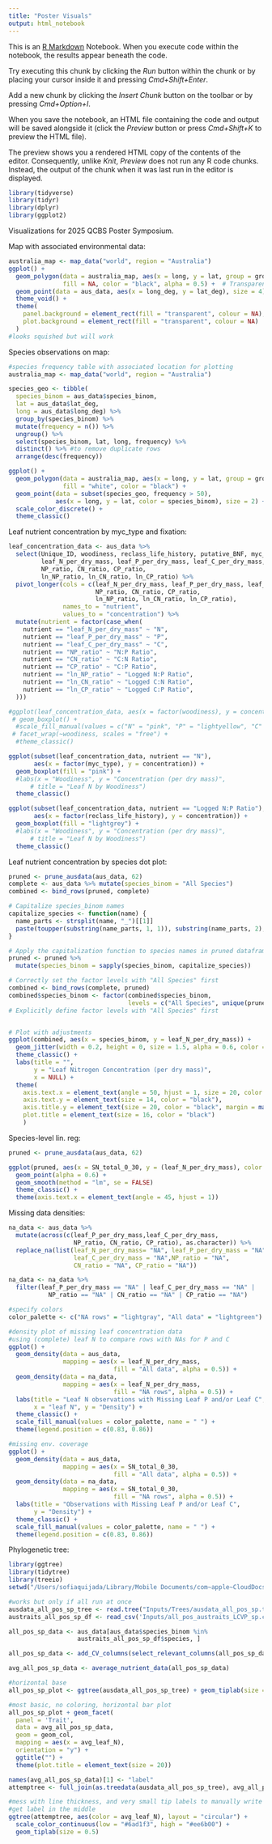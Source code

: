 ```yaml
---
title: "Poster Visuals"
output: html_notebook
---
```


This is an [R Markdown](http://rmarkdown.rstudio.com) Notebook. When you execute code within the notebook, the results appear beneath the code. 

Try executing this chunk by clicking the *Run* button within the chunk or by placing your cursor inside it and pressing *Cmd+Shift+Enter*. 

Add a new chunk by clicking the *Insert Chunk* button on the toolbar or by pressing *Cmd+Option+I*.

When you save the notebook, an HTML file containing the code and output will be saved alongside it (click the *Preview* button or press *Cmd+Shift+K* to preview the HTML file). 

The preview shows you a rendered HTML copy of the contents of the editor. Consequently, unlike *Knit*, *Preview* does not run any R code chunks. Instead, the output of the chunk when it was last run in the editor is displayed.

```r
library(tidyverse)
library(tidyr)
library(dplyr)
library(ggplot2)
```

Visualizations for 2025 QCBS Poster Symposium.

Map with associated environmental data:
```r
australia_map <- map_data("world", region = "Australia")
ggplot() +
  geom_polygon(data = australia_map, aes(x = long, y = lat, group = group), 
               fill = NA, color = "black", alpha = 0.5) +  # Transparent inside
  geom_point(data = aus_data, aes(x = long_deg, y = lat_deg), size = 4) +
  theme_void() +
  theme(
    panel.background = element_rect(fill = "transparent", colour = NA),
    plot.background = element_rect(fill = "transparent", colour = NA)
  )
#looks squished but will work
```

Species observations on map:
```r
#species frequency table with associated location for plotting
australia_map <- map_data("world", region = "Australia")

species_geo <- tibble(
  species_binom = aus_data$species_binom,
  lat = aus_data$lat_deg,
  long = aus_data$long_deg) %>%
  group_by(species_binom) %>%
  mutate(frequency = n()) %>%
  ungroup() %>%
  select(species_binom, lat, long, frequency) %>%
  distinct() %>% #to remove duplicate rows
  arrange(desc(frequency))

ggplot() +
  geom_polygon(data = australia_map, aes(x = long, y = lat, group = group), 
               fill = "white", color = "black") +
  geom_point(data = subset(species_geo, frequency > 50), 
             aes(x = long, y = lat, color = species_binom), size = 2) +
  scale_color_discrete() +
  theme_classic()
```

Leaf nutrient concentration by myc_type and fixation:
```r
leaf_concentration_data <- aus_data %>%
  select(Unique_ID, woodiness, reclass_life_history, putative_BNF, myc_type,
         leaf_N_per_dry_mass, leaf_P_per_dry_mass, leaf_C_per_dry_mass,
         NP_ratio, CN_ratio, CP_ratio,
         ln_NP_ratio, ln_CN_ratio, ln_CP_ratio) %>%
  pivot_longer(cols = c(leaf_N_per_dry_mass, leaf_P_per_dry_mass, leaf_C_per_dry_mass,
                        NP_ratio, CN_ratio, CP_ratio,
                        ln_NP_ratio, ln_CN_ratio, ln_CP_ratio),
               names_to = "nutrient",
               values_to = "concentration") %>%
  mutate(nutrient = factor(case_when(
    nutrient == "leaf_N_per_dry_mass" ~ "N",
    nutrient == "leaf_P_per_dry_mass" ~ "P",
    nutrient == "leaf_C_per_dry_mass" ~ "C",
    nutrient == "NP_ratio" ~ "N:P Ratio", 
    nutrient == "CN_ratio" ~ "C:N Ratio",
    nutrient == "CP_ratio" ~ "C:P Ratio", 
    nutrient == "ln_NP_ratio" ~ "Logged N:P Ratio",
    nutrient == "ln_CN_ratio" ~ "Logged C:N Ratio",
    nutrient == "ln_CP_ratio" ~ "Logged C:P Ratio",
  )))

#ggplot(leaf_concentration_data, aes(x = factor(woodiness), y = concentration, fill = nutrient)) + 
 # geom_boxplot() +
  #scale_fill_manual(values = c("N" = "pink", "P" = "lightyellow", "C" = "lightgreen")) +
 # facet_wrap(~woodiness, scales = "free") +
  #theme_classic()

ggplot(subset(leaf_concentration_data, nutrient == "N"), 
       aes(x = factor(myc_type), y = concentration)) +
  geom_boxplot(fill = "pink") +
  #labs(x = "Woodiness", y = "Concentration (per dry mass)", 
      # title = "Leaf N by Woodiness")
  theme_classic()

ggplot(subset(leaf_concentration_data, nutrient == "Logged N:P Ratio"), 
       aes(x = factor(reclass_life_history), y = concentration)) +
  geom_boxplot(fill = "lightgrey") +
  #labs(x = "Woodiness", y = "Concentration (per dry mass)", 
      # title = "Leaf N by Woodiness")
  theme_classic()
```

Leaf nutrient concentration by species dot plot:
```r
pruned <- prune_ausdata(aus_data, 62)
complete <- aus_data %>% mutate(species_binom = "All Species")
combined <- bind_rows(pruned, complete)

# Capitalize species_binom names
capitalize_species <- function(name) {
  name_parts <- strsplit(name, "_")[[1]]
  paste(toupper(substring(name_parts, 1, 1)), substring(name_parts, 2), sep = "", collapse = " ")
}

# Apply the capitalization function to species names in pruned dataframe
pruned <- pruned %>%
  mutate(species_binom = sapply(species_binom, capitalize_species))

# Correctly set the factor levels with "All Species" first
combined <- bind_rows(complete, pruned)
combined$species_binom <- factor(combined$species_binom,
                                 levels = c("All Species", unique(pruned$species_binom)))
# Explicitly define factor levels with "All Species" first


# Plot with adjustments
ggplot(combined, aes(x = species_binom, y = leaf_N_per_dry_mass)) +
  geom_jitter(width = 0.2, height = 0, size = 1.5, alpha = 0.6, color = "black") +
  theme_classic() +
  labs(title = "",
       y = "Leaf Nitrogen Concentration (per dry mass)",
       x = NULL) +
  theme(
    axis.text.x = element_text(angle = 50, hjust = 1, size = 20, color = "black"),
    axis.text.y = element_text(size = 14, color = "black"),
    axis.title.y = element_text(size = 20, color = "black", margin = margin(r = 20)),
    plot.title = element_text(size = 16, color = "black")
    )
```

Species-level lin. reg:
```r
pruned <- prune_ausdata(aus_data, 62)

ggplot(pruned, aes(x = SN_total_0_30, y = (leaf_N_per_dry_mass), color = species_binom)) +
  geom_point(alpha = 0.6) +
  geom_smooth(method = "lm", se = FALSE)
  theme_classic() +
  theme(axis.text.x = element_text(angle = 45, hjust = 1))
```

Missing data densities:
```r
na_data <- aus_data %>%
  mutate(across(c(leaf_P_per_dry_mass,leaf_C_per_dry_mass,
                  NP_ratio, CN_ratio, CP_ratio), as.character)) %>% 
  replace_na(list(leaf_N_per_dry_mass= "NA", leaf_P_per_dry_mass = "NA",
                  leaf_C_per_dry_mass = "NA",NP_ratio = "NA",
                  CN_ratio = "NA", CP_ratio = "NA"))

na_data <- na_data %>%
  filter(leaf_P_per_dry_mass == "NA" | leaf_C_per_dry_mass == "NA" |
           NP_ratio == "NA" | CN_ratio == "NA" | CP_ratio == "NA")

#specify colors
color_palette <- c("NA rows" = "lightgray", "All data" = "lightgreen")

#density plot of missing leaf concentration data
#using (complete) leaf N to compare rows with NAs for P and C
ggplot() +
  geom_density(data = aus_data,
               mapping = aes(x = leaf_N_per_dry_mass,
                             fill = "All data", alpha = 0.5)) +
  geom_density(data = na_data,
               mapping = aes(x = leaf_N_per_dry_mass,
                             fill = "NA rows", alpha = 0.5)) +
  labs(title = "Leaf N observations with Missing Leaf P and/or Leaf C",
       x = "leaf N", y = "Density") +
  theme_classic() +
  scale_fill_manual(values = color_palette, name = " ") +
  theme(legend.position = c(0.83, 0.86))

#missing env. coverage
ggplot() +
  geom_density(data = aus_data,
               mapping = aes(x = SN_total_0_30,
                             fill = "All data", alpha = 0.5)) +
  geom_density(data = na_data,
               mapping = aes(x = SN_total_0_30,
                             fill = "NA rows", alpha = 0.5)) +
  labs(title = "Observations with Missing Leaf P and/or Leaf C",
       y = "Density") +
  theme_classic() +
  scale_fill_manual(values = color_palette, name = " ") +
  theme(legend.position = c(0.83, 0.86))
```

Phylogenetic tree:
```r
library(ggtree)
library(tidytree)
library(treeio)
setwd("/Users/sofiaquijada/Library/Mobile Documents/com~apple~CloudDocs/McGill/2024 Soper Lab/AusStoich-Collab")

#works but only if all run at once
ausdata_all_pos_sp_tree <- read.tree("Inputs/Trees/ausdata_all_pos_sp.tre")
austraits_all_pos_sp_df <- read_csv('Inputs/all_pos_austraits_LCVP_sp.csv')

all_pos_sp_data <- aus_data[aus_data$species_binom %in%
                   austraits_all_pos_sp_df$species, ]

all_pos_sp_data <- add_CV_columns(select_relevant_columns(all_pos_sp_data))

avg_all_pos_sp_data <- average_nutrient_data(all_pos_sp_data)

#horizontal base
all_pos_sp_plot <- ggtree(ausdata_all_pos_sp_tree) + geom_tiplab(size = 0.5)

#most basic, no coloring, horizontal bar plot
all_pos_sp_plot + geom_facet(
  panel = 'Trait',
  data = avg_all_pos_sp_data,
  geom = geom_col,
  mapping = aes(x = avg_leaf_N),
  orientation = "y") +
  ggtitle("") +
  theme(plot.title = element_text(size = 20))

names(avg_all_pos_sp_data)[1] <- "label"
attemptree <- full_join(as.treedata(ausdata_all_pos_sp_tree), avg_all_pos_sp_data, by = "label")

#mess with line thickness, and very small tip labels to manually write over later
#get label in the middle
ggtree(attemptree, aes(color = avg_leaf_N), layout = "circular") +
  scale_color_continuous(low = "#6ad1f3", high = "#ee6b00") +
  geom_tiplab(size = 0.5)
```